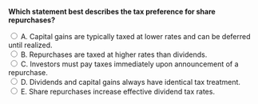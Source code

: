 ::: {.question-block}

<form onsubmit="event.preventDefault(); checkAnswer('module10_mcq_q66')" data-correct-answer="A">
<strong style="display: block;">Which statement best describes the tax preference for share repurchases?</strong>

<label><input type="radio" name="module10_mcq_q66" value="A"> A. Capital gains are typically taxed at lower rates and can be deferred until realized.</label><br>
<label><input type="radio" name="module10_mcq_q66" value="B"> B. Repurchases are taxed at higher rates than dividends.</label><br>
<label><input type="radio" name="module10_mcq_q66" value="C"> C. Investors must pay taxes immediately upon announcement of a repurchase.</label><br>
<label><input type="radio" name="module10_mcq_q66" value="D"> D. Dividends and capital gains always have identical tax treatment.</label><br>
<label><input type="radio" name="module10_mcq_q66" value="E"> E. Share repurchases increase effective dividend tax rates.</label><br>
</form>

<div id="feedback-module10_mcq_q66" class="feedback" data-status="" style="display:none;">
✅ A is correct. Share repurchases may be tax-preferred because capital gains are taxed at lower rates and only upon realization, unlike dividends taxed when received.
</div>

:::
